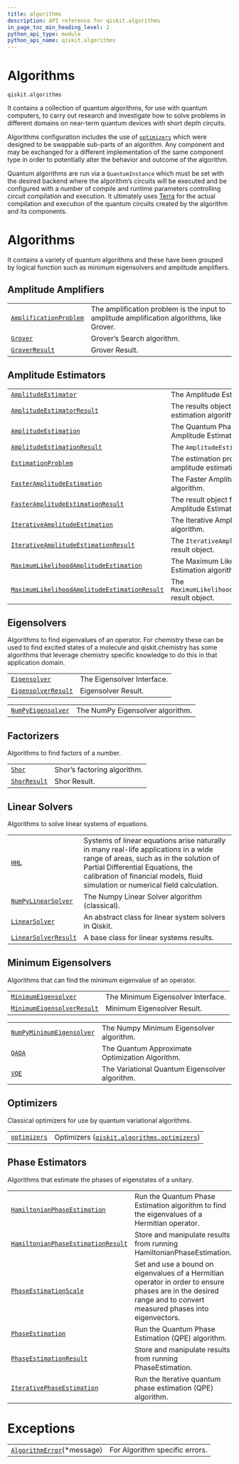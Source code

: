 ```yaml
---
title: algorithms
description: API reference for qiskit.algorithms
in_page_toc_min_heading_level: 2
python_api_type: module
python_api_name: qiskit.algorithms
---
```


<span id="module-qiskit.algorithms" />

<span id="qiskit-algorithms" />

# Algorithms

`qiskit.algorithms`

It contains a collection of quantum algorithms, for use with quantum computers, to carry out research and investigate how to solve problems in different domains on near-term quantum devices with short depth circuits.

Algorithms configuration includes the use of [`optimizers`](qiskit.algorithms.optimizers#module-qiskit.algorithms.optimizers "qiskit.algorithms.optimizers") which were designed to be swappable sub-parts of an algorithm. Any component and may be exchanged for a different implementation of the same component type in order to potentially alter the behavior and outcome of the algorithm.

Quantum algorithms are run via a `QuantumInstance` which must be set with the desired backend where the algorithm’s circuits will be executed and be configured with a number of compile and runtime parameters controlling circuit compilation and execution. It ultimately uses [Terra](https://www.qiskit.org/terra) for the actual compilation and execution of the quantum circuits created by the algorithm and its components.

# Algorithms

It contains a variety of quantum algorithms and these have been grouped by logical function such as minimum eigensolvers and amplitude amplifiers.

## Amplitude Amplifiers

|                                                                                                           |                                                                                            |
| --------------------------------------------------------------------------------------------------------- | ------------------------------------------------------------------------------------------ |
| [`AmplificationProblem`](qiskit.algorithms.AmplificationProblem "qiskit.algorithms.AmplificationProblem") | The amplification problem is the input to amplitude amplification algorithms, like Grover. |
| [`Grover`](qiskit.algorithms.Grover "qiskit.algorithms.Grover")                                           | Grover’s Search algorithm.                                                                 |
| [`GroverResult`](qiskit.algorithms.GroverResult "qiskit.algorithms.GroverResult")                         | Grover Result.                                                                             |

## Amplitude Estimators

|                                                                                                                                                                             |                                                                        |
| --------------------------------------------------------------------------------------------------------------------------------------------------------------------------- | ---------------------------------------------------------------------- |
| [`AmplitudeEstimator`](qiskit.algorithms.AmplitudeEstimator "qiskit.algorithms.AmplitudeEstimator")                                                                         | The Amplitude Estimation interface.                                    |
| [`AmplitudeEstimatorResult`](qiskit.algorithms.AmplitudeEstimatorResult "qiskit.algorithms.AmplitudeEstimatorResult")                                                       | The results object for amplitude estimation algorithms.                |
| [`AmplitudeEstimation`](qiskit.algorithms.AmplitudeEstimation "qiskit.algorithms.AmplitudeEstimation")                                                                      | The Quantum Phase Estimation-based Amplitude Estimation algorithm.     |
| [`AmplitudeEstimationResult`](qiskit.algorithms.AmplitudeEstimationResult "qiskit.algorithms.AmplitudeEstimationResult")                                                    | The `AmplitudeEstimation` result object.                               |
| [`EstimationProblem`](qiskit.algorithms.EstimationProblem "qiskit.algorithms.EstimationProblem")                                                                            | The estimation problem is the input to amplitude estimation algorithm. |
| [`FasterAmplitudeEstimation`](qiskit.algorithms.FasterAmplitudeEstimation "qiskit.algorithms.FasterAmplitudeEstimation")                                                    | The Faster Amplitude Estimation algorithm.                             |
| [`FasterAmplitudeEstimationResult`](qiskit.algorithms.FasterAmplitudeEstimationResult "qiskit.algorithms.FasterAmplitudeEstimationResult")                                  | The result object for the Faster Amplitude Estimation algorithm.       |
| [`IterativeAmplitudeEstimation`](qiskit.algorithms.IterativeAmplitudeEstimation "qiskit.algorithms.IterativeAmplitudeEstimation")                                           | The Iterative Amplitude Estimation algorithm.                          |
| [`IterativeAmplitudeEstimationResult`](qiskit.algorithms.IterativeAmplitudeEstimationResult "qiskit.algorithms.IterativeAmplitudeEstimationResult")                         | The `IterativeAmplitudeEstimation` result object.                      |
| [`MaximumLikelihoodAmplitudeEstimation`](qiskit.algorithms.MaximumLikelihoodAmplitudeEstimation "qiskit.algorithms.MaximumLikelihoodAmplitudeEstimation")                   | The Maximum Likelihood Amplitude Estimation algorithm.                 |
| [`MaximumLikelihoodAmplitudeEstimationResult`](qiskit.algorithms.MaximumLikelihoodAmplitudeEstimationResult "qiskit.algorithms.MaximumLikelihoodAmplitudeEstimationResult") | The `MaximumLikelihoodAmplitudeEstimation` result object.              |

## Eigensolvers

Algorithms to find eigenvalues of an operator. For chemistry these can be used to find excited states of a molecule and qiskit.chemistry has some algorithms that leverage chemistry specific knowledge to do this in that application domain.

|                                                                                                  |                            |
| ------------------------------------------------------------------------------------------------ | -------------------------- |
| [`Eigensolver`](qiskit.algorithms.Eigensolver "qiskit.algorithms.Eigensolver")                   | The Eigensolver Interface. |
| [`EigensolverResult`](qiskit.algorithms.EigensolverResult "qiskit.algorithms.EigensolverResult") | Eigensolver Result.        |

|                                                                                               |                                  |
| --------------------------------------------------------------------------------------------- | -------------------------------- |
| [`NumPyEigensolver`](qiskit.algorithms.NumPyEigensolver "qiskit.algorithms.NumPyEigensolver") | The NumPy Eigensolver algorithm. |

## Factorizers

Algorithms to find factors of a number.

|                                                                             |                             |
| --------------------------------------------------------------------------- | --------------------------- |
| [`Shor`](qiskit.algorithms.Shor "qiskit.algorithms.Shor")                   | Shor’s factoring algorithm. |
| [`ShorResult`](qiskit.algorithms.ShorResult "qiskit.algorithms.ShorResult") | Shor Result.                |

## Linear Solvers

Algorithms to solve linear systems of equations.

|                                                                                                     |                                                                                                                                                                                                                                                       |
| --------------------------------------------------------------------------------------------------- | ----------------------------------------------------------------------------------------------------------------------------------------------------------------------------------------------------------------------------------------------------- |
| [`HHL`](qiskit.algorithms.HHL "qiskit.algorithms.HHL")                                              | Systems of linear equations arise naturally in many real-life applications in a wide range of areas, such as in the solution of Partial Differential Equations, the calibration of financial models, fluid simulation or numerical field calculation. |
| [`NumPyLinearSolver`](qiskit.algorithms.NumPyLinearSolver "qiskit.algorithms.NumPyLinearSolver")    | The Numpy Linear Solver algorithm (classical).                                                                                                                                                                                                        |
| [`LinearSolver`](qiskit.algorithms.LinearSolver "qiskit.algorithms.LinearSolver")                   | An abstract class for linear system solvers in Qiskit.                                                                                                                                                                                                |
| [`LinearSolverResult`](qiskit.algorithms.LinearSolverResult "qiskit.algorithms.LinearSolverResult") | A base class for linear systems results.                                                                                                                                                                                                              |

## Minimum Eigensolvers

Algorithms that can find the minimum eigenvalue of an operator.

|                                                                                                                       |                                    |
| --------------------------------------------------------------------------------------------------------------------- | ---------------------------------- |
| [`MinimumEigensolver`](qiskit.algorithms.MinimumEigensolver "qiskit.algorithms.MinimumEigensolver")                   | The Minimum Eigensolver Interface. |
| [`MinimumEigensolverResult`](qiskit.algorithms.MinimumEigensolverResult "qiskit.algorithms.MinimumEigensolverResult") | Minimum Eigensolver Result.        |

|                                                                                                                    |                                                 |
| ------------------------------------------------------------------------------------------------------------------ | ----------------------------------------------- |
| [`NumPyMinimumEigensolver`](qiskit.algorithms.NumPyMinimumEigensolver "qiskit.algorithms.NumPyMinimumEigensolver") | The Numpy Minimum Eigensolver algorithm.        |
| [`QAOA`](qiskit.algorithms.QAOA "qiskit.algorithms.QAOA")                                                          | The Quantum Approximate Optimization Algorithm. |
| [`VQE`](qiskit.algorithms.VQE "qiskit.algorithms.VQE")                                                             | The Variational Quantum Eigensolver algorithm.  |

## Optimizers

Classical optimizers for use by quantum variational algorithms.

|                                                                                                                 |                                                                                                                                                |
| --------------------------------------------------------------------------------------------------------------- | ---------------------------------------------------------------------------------------------------------------------------------------------- |
| [`optimizers`](qiskit.algorithms.optimizers#module-qiskit.algorithms.optimizers "qiskit.algorithms.optimizers") | Optimizers ([`qiskit.algorithms.optimizers`](qiskit.algorithms.optimizers#module-qiskit.algorithms.optimizers "qiskit.algorithms.optimizers")) |

## Phase Estimators

Algorithms that estimate the phases of eigenstates of a unitary.

|                                                                                                                                               |                                                                                                                                                                 |
| --------------------------------------------------------------------------------------------------------------------------------------------- | --------------------------------------------------------------------------------------------------------------------------------------------------------------- |
| [`HamiltonianPhaseEstimation`](qiskit.algorithms.HamiltonianPhaseEstimation "qiskit.algorithms.HamiltonianPhaseEstimation")                   | Run the Quantum Phase Estimation algorithm to find the eigenvalues of a Hermitian operator.                                                                     |
| [`HamiltonianPhaseEstimationResult`](qiskit.algorithms.HamiltonianPhaseEstimationResult "qiskit.algorithms.HamiltonianPhaseEstimationResult") | Store and manipulate results from running HamiltonianPhaseEstimation.                                                                                           |
| [`PhaseEstimationScale`](qiskit.algorithms.PhaseEstimationScale "qiskit.algorithms.PhaseEstimationScale")                                     | Set and use a bound on eigenvalues of a Hermitian operator in order to ensure phases are in the desired range and to convert measured phases into eigenvectors. |
| [`PhaseEstimation`](qiskit.algorithms.PhaseEstimation "qiskit.algorithms.PhaseEstimation")                                                    | Run the Quantum Phase Estimation (QPE) algorithm.                                                                                                               |
| [`PhaseEstimationResult`](qiskit.algorithms.PhaseEstimationResult "qiskit.algorithms.PhaseEstimationResult")                                  | Store and manipulate results from running PhaseEstimation.                                                                                                      |
| [`IterativePhaseEstimation`](qiskit.algorithms.IterativePhaseEstimation "qiskit.algorithms.IterativePhaseEstimation")                         | Run the Iterative quantum phase estimation (QPE) algorithm.                                                                                                     |

# Exceptions

|                                                                                                    |                                |
| -------------------------------------------------------------------------------------------------- | ------------------------------ |
| [`AlgorithmError`](qiskit.algorithms.AlgorithmError "qiskit.algorithms.AlgorithmError")(\*message) | For Algorithm specific errors. |

